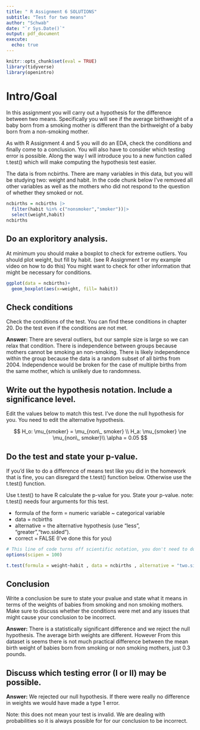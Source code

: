 ```yaml
---
title: " R Assignment 6 SOLUTIONS"
subtitle: "Test for two means" 
author: "Schwab"
date: "`r Sys.Date()`"
output: pdf_document
execute: 
  echo: true
---
```


```r
knitr::opts_chunk$set(eval = TRUE)
library(tidyverse)
library(openintro)

```

# Intro/Goal

In this assignment you will carry out a hypothesis for the difference between two means. Specifically you will see if the average birthweight of a baby born from a smoking mother is different than the birthweight of a baby born from a non-smoking mother. 

As with R Assignment 4 and 5 you will do an EDA, check the conditions and finally come to a conclusion. You will also have to consider which testing error is possible. Along the way I will introduce you to a new function called t.test() which will make computing the hypothesis test easier.

The data is from ncbirths. There are many variables in this data, but you will be studying two: weight and habit. In the code chunk below I've removed all other variables as well as the mothers who did not respond to the question of whether they smoked or not. 

```r
ncbirths = ncbirths |> 
  filter(habit %in% c("nonsmoker","smoker"))|>
  select(weight,habit)
ncbirths

```

## Do an exploritory analysis. 

At minimum you should make a boxplot to check for extreme outliers. You should plot weight, but fill by habit. (see R Assignment 1 or my example video on how to do this) You might want to check for other information that might be necessary for conditions.  

```r
ggplot(data = ncbirths)+
  geom_boxplot(aes(x=weight, fill= habit))
```

## Check conditions

Check the conditions of the test. You can find these conditions in chapter 20. Do the test even if the conditions are not met. 

**Answer:** There are several outliers, but our sample size is large so we can relax that condition. There is independence between groups because mothers cannot be smoking an non-smoking. There is likely independence within the group because the data is a random subset of all births from 2004. Independence would be broken for the case of multiple births from the same mother, which is unlikely due to randomness. 

## Write out the hypothesis notation. Include a significance level.

Edit the values below to match this test. I've done the null hypothesis for you. You need to edit the alternative hypothesis. 

$$
H_o: \mu_{smoker} = \mu_{non\_ smoker} \\ H_a: \mu_{smoker} \ne \mu_{non\_ smoker}\\ \alpha = 0.05
$$

## Do the test and state your p-value.
   
If you'd like to do a difference of means test like you did in the homework that is fine, you can disregard the t.test() function below. Otherwise use the t.test() function.    
    
Use t.test() to have R calculate the p-value for you. State your p-value.
note: t.test() needs four arguments for this test. 

-   formula of the form = numeric variable ~ categorical variable 
-   data = ncbirths
-   alternative = the alternative hypothesis (use "less", "greater","two.sided"). 
-   correct = FALSE (I've done this for you)
  
```r
# This line of code turns off scientific notation, you don't need to do anything with it. 
options(scipen = 100)

t.test(formula = weight~habit , data = ncbirths , alternative = "two.sided", correct = FALSE)

```

## Conclusion

Write a conclusion be sure to state your pvalue and state what it means in terms of the weights of babies from smoking and non smoking mothers. Make sure to discuss whether the conditions were met and any issues that might cause your conclusion to be incorrect. 

**Answer:** There is a statistically significant difference and we reject the null hypothesis. The average birth weights are different. However From this dataset is seems there is not much practical difference between the mean birth weight of babies born from smoking or non smoking mothers, just 0.3 pounds. 


## Discuss which testing error (I or II) may be possible.

**Answer:** We rejected our null hypothesis. If there were really no difference in weights we would have made a type 1 error. 

Note: this does not mean your test is invalid. We are dealing with probabilities so it is always possible for for our conclusion to be incorrect. 

